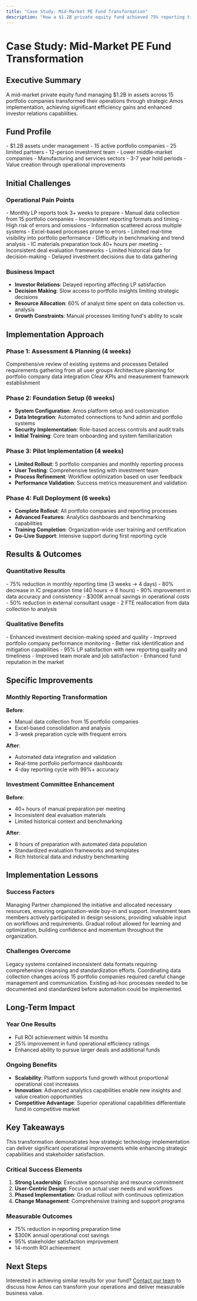 ```yaml
---
title: "Case Study: Mid-Market PE Fund Transformation"
description: "How a $1.2B private equity fund achieved 75% reporting time reduction and enhanced operational excellence"
---
```


# Case Study: Mid-Market PE Fund Transformation

## Executive Summary

A mid-market private equity fund managing $1.2B in assets across 15 portfolio companies transformed their operations through strategic Amos implementation, achieving significant efficiency gains and enhanced investor relations capabilities.

## Fund Profile

<CardGroup cols={2}>
  <Card title="Fund Characteristics" icon="building">
    - $1.2B assets under management
    - 15 active portfolio companies
    - 25 limited partners
    - 12-person investment team
  </Card>
  <Card title="Investment Focus" icon="target">
    - Lower middle-market companies
    - Manufacturing and services sectors
    - 3-7 year hold periods
    - Value creation through operational improvements
  </Card>
</CardGroup>

## Initial Challenges

### Operational Pain Points
<Tabs>
  <Tab title="Reporting Burden">
    - Monthly LP reports took 3+ weeks to prepare
    - Manual data collection from 15 portfolio companies
    - Inconsistent reporting formats and timing
    - High risk of errors and omissions
  </Tab>
  <Tab title="Data Management">
    - Information scattered across multiple systems
    - Excel-based processes prone to errors
    - Limited real-time visibility into portfolio performance
    - Difficulty in benchmarking and trend analysis
  </Tab>
  <Tab title="Investment Committee">
    - IC materials preparation took 40+ hours per meeting
    - Inconsistent deal evaluation frameworks
    - Limited historical data for decision-making
    - Delayed investment decisions due to data gathering
  </Tab>
</Tabs>

### Business Impact
- **Investor Relations**: Delayed reporting affecting LP satisfaction
- **Decision Making**: Slow access to portfolio insights limiting strategic decisions
- **Resource Allocation**: 60% of analyst time spent on data collection vs. analysis
- **Growth Constraints**: Manual processes limiting fund's ability to scale

## Implementation Approach

### Phase 1: Assessment & Planning (4 weeks)
<Steps>
  <Step title="Current State Analysis">
    Comprehensive review of existing systems and processes
  </Step>
  <Step title="Stakeholder Interviews">
    Detailed requirements gathering from all user groups
  </Step>
  <Step title="Integration Design">
    Architecture planning for portfolio company data integration
  </Step>
  <Step title="Success Metrics Definition">
    Clear KPIs and measurement framework establishment
  </Step>
</Steps>

### Phase 2: Foundation Setup (6 weeks)
- **System Configuration**: Amos platform setup and customization
- **Data Integration**: Automated connections to fund admin and portfolio systems
- **Security Implementation**: Role-based access controls and audit trails
- **Initial Training**: Core team onboarding and system familiarization

### Phase 3: Pilot Implementation (4 weeks)
- **Limited Rollout**: 5 portfolio companies and monthly reporting process
- **User Testing**: Comprehensive testing with investment team
- **Process Refinement**: Workflow optimization based on user feedback
- **Performance Validation**: Success metrics measurement and validation

### Phase 4: Full Deployment (6 weeks)
- **Complete Rollout**: All portfolio companies and reporting processes
- **Advanced Features**: Analytics dashboards and benchmarking capabilities
- **Training Completion**: Organization-wide user training and certification
- **Go-Live Support**: Intensive support during first reporting cycle

## Results & Outcomes

### Quantitative Results
<CardGroup cols={2}>
  <Card title="Efficiency Gains" icon="clock">
    - 75% reduction in monthly reporting time (3 weeks → 4 days)
    - 80% decrease in IC preparation time (40 hours → 8 hours)
    - 90% improvement in data accuracy and consistency
  </Card>
  <Card title="Cost Savings" icon="dollar-sign">
    - $300K annual savings in operational costs
    - 50% reduction in external consultant usage
    - 2 FTE reallocation from data collection to analysis
  </Card>
</CardGroup>

### Qualitative Benefits
<CardGroup cols={2}>
  <Card title="Strategic Impact" icon="chart-line">
    - Enhanced investment decision-making speed and quality
    - Improved portfolio company performance monitoring
    - Better risk identification and mitigation capabilities
  </Card>
  <Card title="Stakeholder Satisfaction" icon="handshake">
    - 95% LP satisfaction with new reporting quality and timeliness
    - Improved team morale and job satisfaction
    - Enhanced fund reputation in the market
  </Card>
</CardGroup>

## Specific Improvements

### Monthly Reporting Transformation
**Before**: 
- Manual data collection from 15 portfolio companies
- Excel-based consolidation and analysis
- 3-week preparation cycle with frequent errors

**After**:
- Automated data integration and validation
- Real-time portfolio performance dashboards
- 4-day reporting cycle with 99%+ accuracy

### Investment Committee Enhancement
**Before**:
- 40+ hours of manual preparation per meeting
- Inconsistent deal evaluation materials
- Limited historical context and benchmarking

**After**:
- 8 hours of preparation with automated data population
- Standardized evaluation frameworks and templates
- Rich historical data and industry benchmarking

## Implementation Lessons

### Success Factors
<Accordion title="Executive Commitment">
Managing Partner championed the initiative and allocated necessary resources, ensuring organization-wide buy-in and support.
</Accordion>

<Accordion title="User Involvement">
Investment team members actively participated in design sessions, providing valuable input on workflows and requirements.
</Accordion>

<Accordion title="Phased Approach">
Gradual rollout allowed for learning and optimization, building confidence and momentum throughout the organization.
</Accordion>

### Challenges Overcome
<Accordion title="Data Quality Issues">
Legacy systems contained inconsistent data formats requiring comprehensive cleansing and standardization efforts.
</Accordion>

<Accordion title="Portfolio Company Coordination">
Coordinating data collection changes across 15 portfolio companies required careful change management and communication.
</Accordion>

<Accordion title="Process Standardization">
Existing ad-hoc processes needed to be documented and standardized before automation could be implemented.
</Accordion>

## Long-Term Impact

### Year One Results
- Full ROI achievement within 14 months
- 25% improvement in fund operational efficiency ratings
- Enhanced ability to pursue larger deals and additional funds

### Ongoing Benefits
- **Scalability**: Platform supports fund growth without proportional operational cost increases
- **Innovation**: Advanced analytics capabilities enable new insights and value creation opportunities
- **Competitive Advantage**: Superior operational capabilities differentiate fund in competitive market

## Key Takeaways

<Note>
This transformation demonstrates how strategic technology implementation can deliver significant operational improvements while enhancing strategic capabilities and stakeholder satisfaction.
</Note>

### Critical Success Elements
1. **Strong Leadership**: Executive sponsorship and resource commitment
2. **User-Centric Design**: Focus on actual user needs and workflows
3. **Phased Implementation**: Gradual rollout with continuous optimization
4. **Change Management**: Comprehensive training and support programs

### Measurable Outcomes
- 75% reduction in reporting preparation time
- $300K annual operational cost savings
- 95% stakeholder satisfaction improvement
- 14-month ROI achievement

## Next Steps

Interested in achieving similar results for your fund? [Contact our team](/fund-leaders/implementation/getting-started) to discuss how Amos can transform your operations and deliver measurable business value.